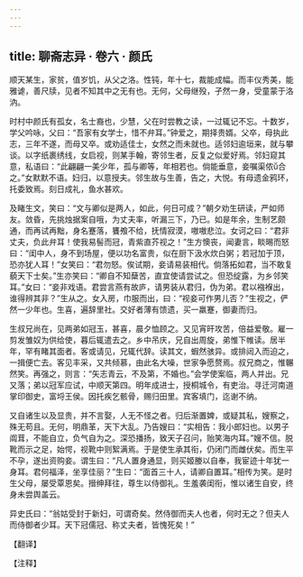 ```yaml
---
---
---
```

title: 聊斋志异 · 卷六 · 颜氏
---

顺天某生，家贫，值岁饥，从父之洛。性钝，年十七，裁能成幅。而丰仪秀美，能雅谑，善尺牍，见者不知其中之无有也。无何，父母继殁，孑然一身，受童蒙于洛汭。

时村中颜氏有孤女，名士裔也，少慧，父在时尝教之读，一过辄记不忘。十数岁，学父吟咏，父曰：“吾家有女学士，惜不弁耳。”钟爱之，期择贵婿。父卒，母执此志，三年不遂，而母又卒。或劝适佳士，女然之而未就也。适邻妇逾垣来，就与攀谈。以字纸裹绣线，女启视，则某手翰，寄邻生者，反复之似爱好焉。邻妇窥其意，私语曰：“此翩翩一美少年，孤与卿等，年相若也。倘能垂意，妾嘱渠侬合之。”女默默不语。妇归，以意授夫。邻生故与生善，告之，大悦。有母遗金鸦环，托委致焉。刻日成礼，鱼水甚欢。

及睹生文，笑曰：“文与卿似是两人，如此，何日可成？”朝夕劝生研读，严如师友。敛昏，先挑烛据案自哦，为丈夫率，听漏三下，乃已。如是年余，生制艺颇通，而再试再黜，身名蹇落，饔飧不给，抚情寂漠，嗷嗷悲泣。女诃之曰：“君非丈夫，负此弁耳！使我易髻而冠，青紫直芥视之！”生方懊丧，闻妻言，睒晹而怒曰：“闺中人，身不到场屋，便以功名富贵，似在厨下汲水炊白粥；若冠加于顶，恐亦犹人耳！”女笑曰：“君勿怒。俟试期，妾请易装相代。倘落拓如君，当不敢复藐天下士矣。”生亦笑曰：“卿自不知蘖苦，直宜使请尝试之。但恐绽露，为乡邻笑耳。”女曰：“妾非戏语。君尝言燕有故庐，请男装从君归，伪为弟。君以襁褓出，谁得辨其非？”生从之。女入房，巾服而出，曰：“视妾可作男儿否？”生视之，俨然一少年也。生喜，遍辞里社。交好者薄有馈遗，买一羸蹇，御妻而归。

生叔兄尚在，见两弟如冠玉，甚喜，晨夕恤顾之。又见宵旰攻苦，倍益爱敬。雇一剪发雏奴为供给使，暮后辄遣去之。乡中吊庆，兄自出周旋，弟惟下帷读。居半年，罕有睹其面者。客或请见，兄辄代辞。读其文，蝦然骇异。或排闼入而迫之，一揖便亡去。客见丰采，又共倾慕，由此名大噪，世家争愿赘焉。叔兄商之，惟冁然笑。再强之，则言：“矢志青云，不及第，不婚也。”会学使案临，两人并出。兄又落；弟以冠军应试，中顺天第四。明年成进士，授桐城令，有吏治。寻迁河南道掌印御史，富埒王侯。因托疾乞骸骨，赐归田里。宾客填门，迄谢不纳。

又自诸生以及显贵，并不言娶，人无不怪之者。归后渐置婢，或疑其私，嫂察之，殊无苟且。无何，明鼎革，天下大乱。乃告嫂曰：“实相告：我小郎妇也。以男子阘茸，不能自立，负气自为之。深恐播扬，致天子召问，贻笑海内耳。”嫂不信。脱靴而示之足，始愕，视靴中则絮满焉。于是使生承其衔，仍闭门而雌伏矣。而生平不孕，遂出资购妾。谓生曰：“凡人置身通显，则买姬媵以自奉，我宦迹十年犹一身耳。君何福泽，坐享佳丽？”生曰：“面首三十人，请卿自置耳。”相传为笑。是时生父母，屡受覃恩矣。搢绅拜往，尊生以侍御礼。生羞袭闺衔，惟以诸生自安，终身未尝舆盖云。

异史氏曰：“翁姑受封于新妇，可谓奇矣。然侍御而夫人也者，何时无之？但夫人而侍御者少耳。天下冠儒冠、称丈夫者，皆愧死矣！”

【翻译】

【注释】

